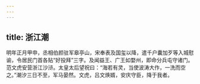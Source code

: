 ```yaml
---
---
---
```

title: 浙江潮
---




明年正月甲申，丞相伯颜驻军皋亭山，宋奉表及国玺以降，遣千户囊加歹等入城慰谕，令居民门首各贴“好投拜”三字。及闻益王、广王如婺州，即命分兵屯守诸门。范文虎安营浙江沙浒。太皇太后望祝曰：“海若有灵，当使波涛大作，一洗而空之。”潮汐三日不至，军马晏然。文虎，吕文焕婿，安庆守臣，降于我者。